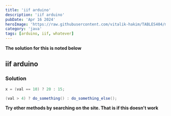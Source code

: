 ```yaml
---
title: 'iif arduino'
description: 'iif arduino'
pubDate: 'Apr 16 2024'
heroImage: 'https://raw.githubusercontent.com/vitalik-hakim/TABLES404/main/error_b/java.png'
category: 'java'
tags: [arduino, iif, whatever]
---
```


**The solution for this is noted below**

## iif arduino

### Solution

```java
x = (val == 10) ? 20 : 15;

(val > 4) ? do_something() : do_something_else();
```

**Try other methods by searching on the site. That is if this doesn't work**
